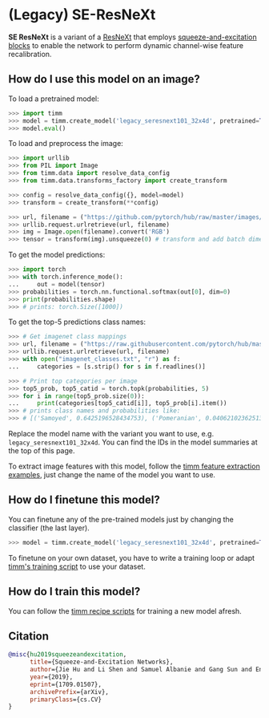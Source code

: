 # (Legacy) SE-ResNeXt

**SE ResNeXt** is a variant of a [ResNeXt](https://www.paperswithcode.com/method/resnext) that employs [squeeze-and-excitation blocks](https://paperswithcode.com/method/squeeze-and-excitation-block) to enable the network to perform dynamic channel-wise feature recalibration.

## How do I use this model on an image?

To load a pretrained model:

```py
>>> import timm
>>> model = timm.create_model('legacy_seresnext101_32x4d', pretrained=True)
>>> model.eval()
```

To load and preprocess the image:

```py 
>>> import urllib
>>> from PIL import Image
>>> from timm.data import resolve_data_config
>>> from timm.data.transforms_factory import create_transform

>>> config = resolve_data_config({}, model=model)
>>> transform = create_transform(**config)

>>> url, filename = ("https://github.com/pytorch/hub/raw/master/images/dog.jpg", "dog.jpg")
>>> urllib.request.urlretrieve(url, filename)
>>> img = Image.open(filename).convert('RGB')
>>> tensor = transform(img).unsqueeze(0) # transform and add batch dimension
```

To get the model predictions:

```py
>>> import torch
>>> with torch.inference_mode():
...     out = model(tensor)
>>> probabilities = torch.nn.functional.softmax(out[0], dim=0)
>>> print(probabilities.shape)
>>> # prints: torch.Size([1000])
```

To get the top-5 predictions class names:

```py
>>> # Get imagenet class mappings
>>> url, filename = ("https://raw.githubusercontent.com/pytorch/hub/master/imagenet_classes.txt", "imagenet_classes.txt")
>>> urllib.request.urlretrieve(url, filename) 
>>> with open("imagenet_classes.txt", "r") as f:
...     categories = [s.strip() for s in f.readlines()]

>>> # Print top categories per image
>>> top5_prob, top5_catid = torch.topk(probabilities, 5)
>>> for i in range(top5_prob.size(0)):
...     print(categories[top5_catid[i]], top5_prob[i].item())
>>> # prints class names and probabilities like:
>>> # [('Samoyed', 0.6425196528434753), ('Pomeranian', 0.04062102362513542), ('keeshond', 0.03186424449086189), ('white wolf', 0.01739676296710968), ('Eskimo dog', 0.011717947199940681)]
```

Replace the model name with the variant you want to use, e.g. `legacy_seresnext101_32x4d`. You can find the IDs in the model summaries at the top of this page.

To extract image features with this model, follow the [timm feature extraction examples](../feature_extraction), just change the name of the model you want to use.

## How do I finetune this model?

You can finetune any of the pre-trained models just by changing the classifier (the last layer).

```py
>>> model = timm.create_model('legacy_seresnext101_32x4d', pretrained=True, num_classes=NUM_FINETUNE_CLASSES)
```
To finetune on your own dataset, you have to write a training loop or adapt [timm's training
script](https://github.com/rwightman/pytorch-image-models/blob/master/train.py) to use your dataset.

## How do I train this model?

You can follow the [timm recipe scripts](../training_script) for training a new model afresh.

## Citation

```BibTeX
@misc{hu2019squeezeandexcitation,
      title={Squeeze-and-Excitation Networks}, 
      author={Jie Hu and Li Shen and Samuel Albanie and Gang Sun and Enhua Wu},
      year={2019},
      eprint={1709.01507},
      archivePrefix={arXiv},
      primaryClass={cs.CV}
}
```

<!--
Type: model-index
Collections:
- Name: Legacy SE ResNeXt
  Paper:
    Title: Squeeze-and-Excitation Networks
    URL: https://paperswithcode.com/paper/squeeze-and-excitation-networks
Models:
- Name: legacy_seresnext101_32x4d
  In Collection: Legacy SE ResNeXt
  Metadata:
    FLOPs: 10287698672
    Parameters: 48960000
    File Size: 196466866
    Architecture:
    - 1x1 Convolution
    - Batch Normalization
    - Convolution
    - Global Average Pooling
    - Grouped Convolution
    - Max Pooling
    - ReLU
    - ResNeXt Block
    - Residual Connection
    - Softmax
    - Squeeze-and-Excitation Block
    Tasks:
    - Image Classification
    Training Techniques:
    - Label Smoothing
    - SGD with Momentum
    - Weight Decay
    Training Data:
    - ImageNet
    Training Resources: 8x NVIDIA Titan X GPUs
    ID: legacy_seresnext101_32x4d
    LR: 0.6
    Epochs: 100
    Layers: 101
    Dropout: 0.2
    Crop Pct: '0.875'
    Momentum: 0.9
    Batch Size: 1024
    Image Size: '224'
    Interpolation: bilinear
  Code: https://github.com/rwightman/pytorch-image-models/blob/d8e69206be253892b2956341fea09fdebfaae4e3/timm/models/senet.py#L462
  Weights: http://data.lip6.fr/cadene/pretrainedmodels/se_resnext101_32x4d-3b2fe3d8.pth
  Results:
  - Task: Image Classification
    Dataset: ImageNet
    Metrics:
      Top 1 Accuracy: 80.23%
      Top 5 Accuracy: 95.02%
- Name: legacy_seresnext26_32x4d
  In Collection: Legacy SE ResNeXt
  Metadata:
    FLOPs: 3187342304
    Parameters: 16790000
    File Size: 67346327
    Architecture:
    - 1x1 Convolution
    - Batch Normalization
    - Convolution
    - Global Average Pooling
    - Grouped Convolution
    - Max Pooling
    - ReLU
    - ResNeXt Block
    - Residual Connection
    - Softmax
    - Squeeze-and-Excitation Block
    Tasks:
    - Image Classification
    Training Techniques:
    - Label Smoothing
    - SGD with Momentum
    - Weight Decay
    Training Data:
    - ImageNet
    Training Resources: 8x NVIDIA Titan X GPUs
    ID: legacy_seresnext26_32x4d
    LR: 0.6
    Epochs: 100
    Layers: 26
    Dropout: 0.2
    Crop Pct: '0.875'
    Momentum: 0.9
    Batch Size: 1024
    Image Size: '224'
    Interpolation: bicubic
  Code: https://github.com/rwightman/pytorch-image-models/blob/d8e69206be253892b2956341fea09fdebfaae4e3/timm/models/senet.py#L448
  Weights: https://github.com/rwightman/pytorch-image-models/releases/download/v0.1-weights/seresnext26_32x4d-65ebdb501.pth
  Results:
  - Task: Image Classification
    Dataset: ImageNet
    Metrics:
      Top 1 Accuracy: 77.11%
      Top 5 Accuracy: 93.31%
- Name: legacy_seresnext50_32x4d
  In Collection: Legacy SE ResNeXt
  Metadata:
    FLOPs: 5459954352
    Parameters: 27560000
    File Size: 110559176
    Architecture:
    - 1x1 Convolution
    - Batch Normalization
    - Convolution
    - Global Average Pooling
    - Grouped Convolution
    - Max Pooling
    - ReLU
    - ResNeXt Block
    - Residual Connection
    - Softmax
    - Squeeze-and-Excitation Block
    Tasks:
    - Image Classification
    Training Techniques:
    - Label Smoothing
    - SGD with Momentum
    - Weight Decay
    Training Data:
    - ImageNet
    Training Resources: 8x NVIDIA Titan X GPUs
    ID: legacy_seresnext50_32x4d
    LR: 0.6
    Epochs: 100
    Layers: 50
    Dropout: 0.2
    Crop Pct: '0.875'
    Momentum: 0.9
    Batch Size: 1024
    Image Size: '224'
    Interpolation: bilinear
  Code: https://github.com/rwightman/pytorch-image-models/blob/d8e69206be253892b2956341fea09fdebfaae4e3/timm/models/senet.py#L455
  Weights: http://data.lip6.fr/cadene/pretrainedmodels/se_resnext50_32x4d-a260b3a4.pth
  Results:
  - Task: Image Classification
    Dataset: ImageNet
    Metrics:
      Top 1 Accuracy: 79.08%
      Top 5 Accuracy: 94.43%
-->